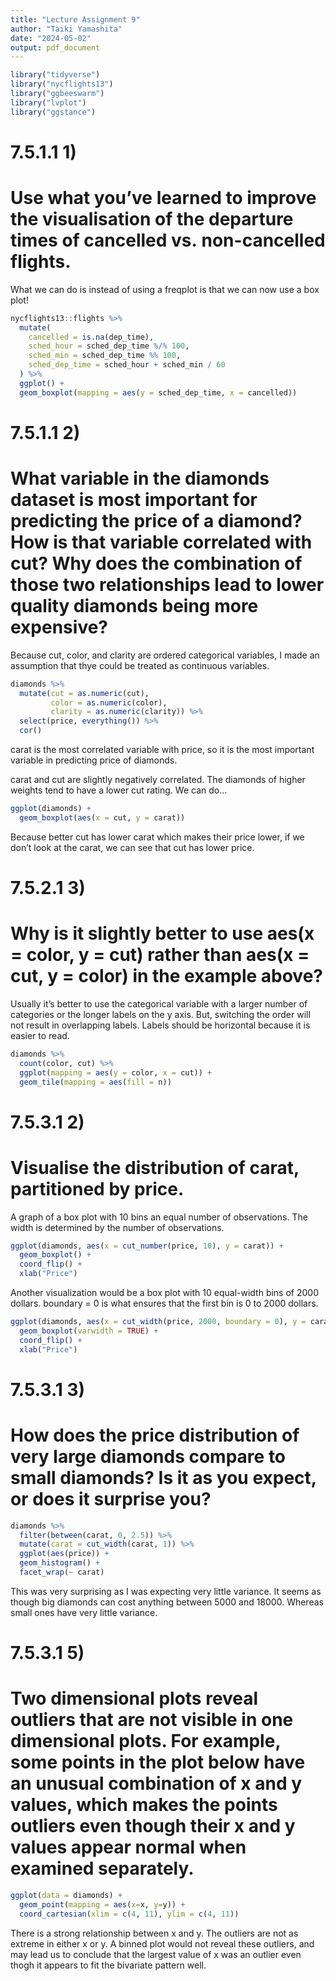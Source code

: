 ```yaml
---
title: "Lecture Assignment 9"
author: "Taiki Yamashita"
date: "2024-05-02"
output: pdf_document
---
```


```r
library("tidyverse")
library("nycflights13")
library("ggbeeswarm")
library("lvplot")
library("ggstance")
```

# 7.5.1.1 1) 
# Use what you’ve learned to improve the visualisation of the departure times of cancelled vs. non-cancelled flights.

What we can do is instead of using a freqplot is that we can now use a box plot!
```r
nycflights13::flights %>%
  mutate(
    cancelled = is.na(dep_time),
    sched_hour = sched_dep_time %/% 100,
    sched_min = sched_dep_time %% 100,
    sched_dep_time = sched_hour + sched_min / 60
  ) %>%
  ggplot() + 
  geom_boxplot(mapping = aes(y = sched_dep_time, x = cancelled))
```
# 7.5.1.1 2)
# What variable in the diamonds dataset is most important for predicting the price of a diamond? How is that variable correlated with cut? Why does the combination of those two relationships lead to lower quality diamonds being more expensive?

Because cut, color, and clarity are ordered categorical variables, I made an assumption that thye could be treated as continuous variables. 
```r
diamonds %>%
  mutate(cut = as.numeric(cut),
         color = as.numeric(color),
         clarity = as.numeric(clarity)) %>%
  select(price, everything()) %>%
  cor()
```
carat is the most correlated variable with price, so it is the most important variable in predicting price of diamonds. 

carat and cut are slightly negatively correlated. The diamonds of higher weights tend to have a lower cut rating. 
We can do...
```r
ggplot(diamonds) +
  geom_boxplot(aes(x = cut, y = carat))
```
Because better cut has lower carat which makes their price lower, if we don't look at the carat, we can see that cut has lower price. 

# 7.5.2.1 3)
# Why is it slightly better to use aes(x = color, y = cut) rather than aes(x = cut, y = color) in the example above?

Usually it's better to use the categorical variable with a larger number of categories or the longer labels on the y axis. But, switching the order will not result in overlapping labels. Labels should be horizontal because it is easier to read.

```r
diamonds %>%
  count(color, cut) %>%
  ggplot(mapping = aes(y = color, x = cut)) +
  geom_tile(mapping = aes(fill = n))
```

# 7.5.3.1 2) 
# Visualise the distribution of carat, partitioned by price.
A graph of a box plot with 10 bins an equal number of observations. The width is determined by the number of observations.
```r
ggplot(diamonds, aes(x = cut_number(price, 10), y = carat)) + 
  geom_boxplot() +
  coord_flip() + 
  xlab("Price")
```
Another visualization would be a box plot with 10 equal-width bins of 2000 dollars. boundary = 0 is what ensures that the first bin is 0 to 2000 dollars.
```r
ggplot(diamonds, aes(x = cut_width(price, 2000, boundary = 0), y = carat)) + 
  geom_boxplot(varwidth = TRUE) + 
  coord_flip() + 
  xlab("Price")
```

# 7.5.3.1 3)
# How does the price distribution of very large diamonds compare to small diamonds? Is it as you expect, or does it surprise you?

```r
diamonds %>%
  filter(between(carat, 0, 2.5)) %>%
  mutate(carat = cut_width(carat, 1)) %>%
  ggplot(aes(price)) +
  geom_histogram() +
  facet_wrap(~ carat)
```
This was very surprising as I was expecting very little variance. It seems as though big diamonds can cost anything between 5000 and 18000. Whereas small ones have very little variance. 

# 7.5.3.1 5)
# Two dimensional plots reveal outliers that are not visible in one dimensional plots. For example, some points in the plot below have an unusual combination of x and y values, which makes the points outliers even though their x and y values appear normal when examined separately.

```r
ggplot(data = diamonds) + 
  geom_point(mapping = aes(x=x, y=y)) +
  coord_cartesian(xlim = c(4, 11), ylim = c(4, 11))
```
There is a strong relationship between x and y. The outliers are not as extreme in either x or y. A binned plot would not reveal these outliers, and may lead us to conclude that the largest value of x was an outlier even thogh it appears to fit the bivariate pattern well. 
